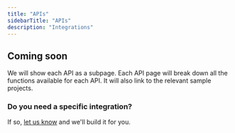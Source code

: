 ```yaml
---
title: "APIs"
sidebarTitle: "APIs"
description: "Integrations"
---
```


## Coming soon

We will show each API as a subpage. Each API page will break down all the functions available for each API. It will also link to the relevant sample projects.

<CardGroup>
  <Card
    title="GitHub"
    icon="rectangle-terminal"
    href="/integrations/apis/github"
  ></Card>
  <Card
    title="Shopify"
    icon="rectangle-terminal"
    href="/integrations/apis/shopify"
  ></Card>
  <Card
    title="Slack"
    icon="rectangle-terminal"
    href="/integrations/apis/slack"
  ></Card>
</CardGroup>

### Do you need a specific integration?

If so, [let us know](mailto:hello@trigger.dev) and we'll build it for
you.
